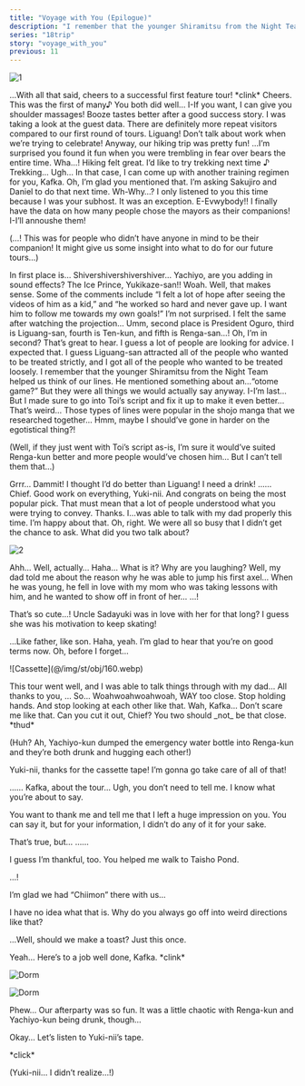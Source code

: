 ```yaml
---
title: "Voyage with You (Epilogue)"
description: "I remember that the younger Shiramitsu from the Night Team helped us think of our lines. He mentioned something about an… “otome game?”"
series: "18trip"
story: "voyage_with_you"
previous: 11
---
```



<Divider loc="HAMA House - Dining Room" />

![1](1.jpg)

<Bubble mc>
…With all that said, cheers to a successful first feature tour!
</Bubble>

<Narration>
&ast;clink&ast;
</Narration>

<Bubble character="Yukikaze">
Cheers.
</Bubble>

<Bubble character="Kafka">
This was the first of many♪
</Bubble>

<Bubble character="Renga">
You both did well… I-If you want, I can give you shoulder massages!
</Bubble>

<Bubble character="Ten">
Booze tastes better after a good success story.
</Bubble>

<Bubble character="Liguang">
I was taking a look at the guest data. There are definitely more repeat visitors compared to our first round of tours.
</Bubble>

<Bubble character="Renga">
Liguang! Don’t talk about work when we’re trying to celebrate! Anyway, our hiking trip was pretty fun!
</Bubble>

<Bubble character="Liguang">
…I’m surprised you found it fun when you were trembling in fear over bears the entire time.
</Bubble>

<Bubble character="Renga">
Wha…!
</Bubble>

<Bubble character="Kafka">
Hiking felt great. I’d like to try trekking next time ♪
</Bubble>

<Bubble character="Ten">
Trekking… Ugh…
</Bubble>

<Bubble character="Yukikaze">
In that case, I can come up with another training regimen for you, Kafka.
</Bubble>

<Bubble character="Kafka">
Oh, I’m glad you mentioned that. I’m asking Sakujiro and Daniel to do that next time.
</Bubble>

<Bubble character="Yukikaze">
Wh-Why…?
</Bubble>

<Bubble character="Kafka">
I only listened to you this time because I was your subhost. It was an exception.
</Bubble>

<Bubble character="Yachiyo">
E-Evwybody!! I finally have the data on how many people chose the mayors as their companions! I-I’ll annoushe them!
</Bubble>

<Bubble mc>
<p class="t">(…! This was for people who didn’t have anyone in mind to be their companion! It might give us some insight into what to do for our future tours…)</p>
</Bubble>

<Bubble character="Yachiyo">
In first place is… Shivershivershivershiver…
</Bubble>

<Bubble character="Kafka">
Yachiyo, are you adding in sound effects?
</Bubble>

<Bubble character="Yachiyo">
The Ice Prince, Yukikaze-san!!
</Bubble>

<Bubble character="Ten">
Woah. Well, that makes sense.
</Bubble>

<Bubble character="Yachiyo">
Some of the comments include “I felt a lot of hope after seeing the videos of him as a kid,” and “he worked so hard and never gave up. I want him to follow me towards my own goals!”
</Bubble>

<Bubble character="Renga">
I’m not surprised. I felt the same after watching the projection…
</Bubble>

<Bubble character="Yachiyo">
Umm, second place is President Oguro, third is Liguang-san, fourth is Ten-kun, and fifth is Renga-san…!
</Bubble>

<Bubble character="Kafka">
Oh, I’m in second? That’s great to hear. I guess a lot of people are looking for advice.
</Bubble>

<Bubble character="Ten">
I expected that. I guess Liguang-san attracted all of the people who wanted to be treated strictly, and I got all of the people who wanted to be treated loosely.
</Bubble>

<Bubble character="Liguang">
I remember that the younger Shiramitsu from the Night Team helped us think of our lines. He mentioned something about an…“otome game?”
</Bubble>

<Bubble character="Kafka">
But they were all things we would actually say anyway.
</Bubble>

<Bubble character="Renga">
I-I’m last… But I made sure to go into Toi’s script and fix it up to make it even better…
</Bubble>

<Bubble character="Yachiyo">
That’s weird… Those types of lines were popular in the shojo manga that we researched together…
</Bubble>

<Bubble character="Renga">
Hmm, maybe I should’ve gone in harder on the egotistical thing?!
</Bubble>

<Bubble mc>
<p class="t">(Well, if they just went with Toi’s script as-is, I’m sure it would’ve suited Renga-kun better and more people would’ve chosen him… But I can’t tell them that…)</p>
</Bubble>

<Bubble character="Renga">
Grrr… Dammit! I thought I’d do better than Liguang! I need a drink!
</Bubble>

<Bubble character="Liguang">
……
</Bubble>

<Bubble character="Yukikaze">
Chief.
</Bubble>

<Bubble mc>
Good work on everything, Yuki-nii. And congrats on being the most popular pick. That must mean that a lot of people understood what you were trying to convey.
</Bubble>

<Bubble character="Yukikaze">
Thanks. I…was able to talk with my dad properly this time. I’m happy about that.
</Bubble>

<Bubble mc>
Oh, right. We were all so busy that I didn’t get the chance to ask. What did you two talk about?
</Bubble>

![2](2.jpg)

<Bubble character="Yukikaze">
Ahh… Well, actually… Haha…
</Bubble>

<Bubble mc>
What is it? Why are you laughing?
</Bubble>

<Bubble character="Yukikaze">
Well, my dad told me about the reason why he was able to jump his first axel… When he was young, he fell in love with my mom who was taking lessons with him, and he wanted to show off in front of her…
</Bubble>

<Bubble mc>
…!

That’s so cute…! Uncle Sadayuki was in love with her for that long? I guess she was his motivation to keep skating!
</Bubble>

<Bubble character="Yukikaze">
…Like father, like son.
</Bubble>

<Bubble mc>
Haha, yeah. I’m glad to hear that you’re on good terms now.
</Bubble>

<Bubble character="Yukikaze">
Oh, before I forget…
</Bubble>

<p class="obj">![Cassette](@/img/st/obj/160.webp)</p>

<Bubble character="Yukikaze">
This tour went well, and I was able to talk things through with my dad… All thanks to you, <Name first />… So…
</Bubble>

<Bubble character="Kafka">
Woahwoahwoahwoah, WAY too close. Stop holding hands. And stop looking at each other like that.
</Bubble>

<Bubble mc>
Wah, Kafka… Don’t scare me like that.
</Bubble>

<Bubble character="Kafka">
Can you cut it out, Chief? You two should _not_ be that close.
</Bubble>

<Narration>
&ast;thud&ast;
</Narration>

<Bubble character="Yachiyo" hidden>
Huhhh? Did I do sum’n’…? Woah, issa gold nugget… Iss all goooold…!
</Bubble>

<Bubble character="Renga" hidden>
Yachiyooo… Stoooop… (Sob, sniff, sniff) That’s… Thassa tanuki disguised as a leaf… (Sob) Don’t… Don’t hurt the tanuki…!!
</Bubble>

<Bubble mc>
<p class="t">(Huh? Ah, Yachiyo-kun dumped the emergency water bottle into Renga-kun and they’re both drunk and hugging each other!)</p>

Yuki-nii, thanks for the cassette tape! I’m gonna go take care of all of that!
</Bubble>

<Bubble character="Kafka">
……
</Bubble>

<Bubble character="Yukikaze">
Kafka, about the tour…
</Bubble>

<Bubble character="Kafka">
Ugh, you don’t need to tell me. I know what you’re about to say.

You want to thank me and tell me that I left a huge impression on you. You can say it, but for your information, I didn’t do any of it for your sake.
</Bubble>

<Bubble character="Yukikaze">
That’s true, but…
</Bubble>

<Bubble character="Kafka">
……

I guess I’m thankful, too. You helped me walk to Taisho Pond.
</Bubble>

<Bubble character="Yukikaze">
…!

I’m glad we had “Chiimon” there with us…
</Bubble>

<Bubble character="Kafka">
I have no idea what that is. Why do you always go off into weird directions like that?

…Well, should we make a toast? Just this once.
</Bubble>

<Bubble character="Yukikaze">
Yeah… Here’s to a job well done, Kafka.
</Bubble>

<Narration>
&ast;clink&ast;
</Narration>

<Divider loc="HAMA House - Single Dorm" />

<Diff g="m"><p class="bg">![Dorm](@/img/bg/00_016_020.jpg)</p></Diff>
<Diff g="f"><p class="bg">![Dorm](@/img/bg/00_017_020.jpg)</p></Diff>

<Bubble mc>
Phew… Our afterparty was so fun. It was a little chaotic with Renga-kun and Yachiyo-kun being drunk, though…

Okay… Let’s listen to Yuki-nii’s tape.
</Bubble>

<Narration>
&ast;click&ast;
</Narration>

<Bubble character="Yukikaze" hidden>
&lt;<Name first />… I’m so happy I can talk to you through this cassette tape. I’ve always felt a little jealous seeing you exchange tapes with Kafka when we were all kids.&gt;
</Bubble>

<Bubble mc>
<p class="t">(Yuki-nii… I didn’t realize…!)</p>
</Bubble>

<Bubble character="Yukikaze" hidden>
&lt;Everything was a great experience, from the study trip to today. I was glad to work with Kafka, since he usually doesn’t give me the time of day.&gt;

&lt;…He’s amazing. I truly respect him.&gt;
</Bubble>

<Bubble mc>
<p class="t">(I think Kafka might feel the same way about Yuki-nii. Although he’d never admit it.)</p>
</Bubble>

<Bubble character="Yukikaze" hidden>
&lt;…To be honest, I never would’ve thought that I could be this involved in the tourism industry.&gt;

&lt;If HAMA Tours didn’t exist… I’d still be listening to my dad’s every command while keeping my true feelings buried. I wouldn’t have been able to do anything as mayor.&gt;

&lt;…If I stayed like that, I think my heart would’ve started withering away. My future would’ve been completely dark.&gt;
</Bubble>

<Bubble mc>
<p class="t">(Yuki-nii…)</p>
</Bubble>

<Bubble character="Yukikaze" hidden>
&lt;There are a lot of things about my future that I’m not sure of, but I’m still excited for it. I was thinking that it proves how much my life has changed for the better. Am I wrong?&gt;
</Bubble>

<Bubble mc>
…No, Yuki-nii. You’re right.

<p class="t">(I’m so happy to hear that he has hope for his future.)</p>
</Bubble>

<Bubble character="Yukikaze" hidden>
&lt;I want to put my all into both my skating and my duties as mayor… But when my life as a competing athlete comes to an end…&gt;

&lt;I want you to bring me to that place you promised to take me to.&gt;
</Bubble>

<Bubble mc>
<p class="t">(I will, Yuki-nii)</p>
</Bubble>

<Bubble character="Yukikaze" hidden>
&lt;…Until then, keep watching over me.&gt;
</Bubble>

<Bubble mc>
<p class="t">(…Yeah, of course. I always have, and I always will…)</p>
</Bubble>
